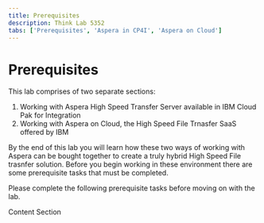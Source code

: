 ```yaml
---
title: Prerequisites
description: Think Lab 5352
tabs: ['Prerequisites', 'Aspera in CP4I', 'Aspera on Cloud']
---
```



# Prerequisites

This lab comprises of two separate sections:

1. Working with Aspera High Speed Transfer Server available in IBM Cloud Pak for
   Integration
1. Working with Aspera on Cloud, the High Speed File Trnasfer SaaS offered by IBM

By the end of this lab you will learn how these two ways of working with Aspera can be
bought together to create a truly hybrid High Speed File trasnfer solution. Before you
begin working in these environment there are some prerequisite tasks that must be
completed.

Please complete the following prerequisite tasks before moving on with the lab.

<Accordion>
  <AccordionItem title="1. CP4I Cluster Preparation">
    <Content />
  </AccordionItem>
  <AccordionItem title="2. Aspera on Cloud">Content Section</AccordionItem>
</Accordion>
